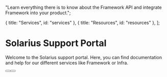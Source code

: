 
  "Learn everything there is to know about the Framework API and integrate Framework into your product.";

  { title: "Services", id: "services" },
  { title: "Resources", id: "resources" },
];

<HeroPattern />

# Solarius Support Portal

Welcome to the Solarius support portal. Here, you can find documentation and help for our different services like Framework or Infra.

<div className="not-prose mb-16 mt-6 flex gap-3">
  <Button href="/quickstart" arrow="right" children="Quickstart" />
  <Button href="#services" variant="outline" children="Explore our services" />
</div>

<Services />

<Resources />
